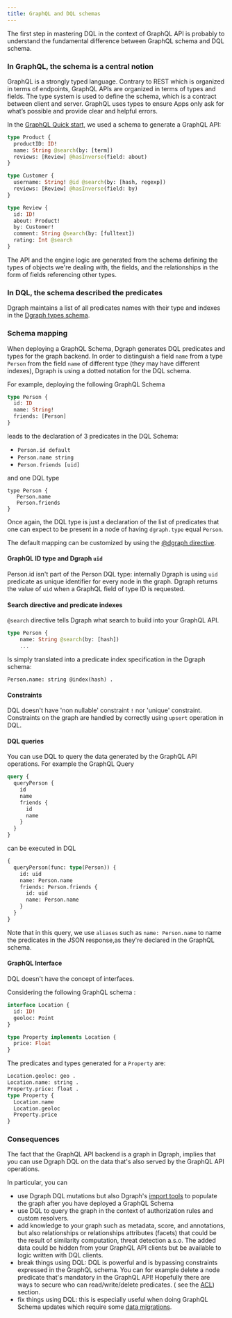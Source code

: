 ```yaml
---
title: GraphQL and DQL schemas
---
```


The first step in mastering DQL in the context of GraphQL API is probably to
understand the fundamental difference between GraphQL schema and DQL schema.

### In GraphQL, the schema is a central notion

GraphQL is a strongly typed language. Contrary to REST which is organized in
terms of endpoints, GraphQL APIs are organized in terms of types and fields. The
type system is used to define the schema, which is a contract between client and
server. GraphQL uses types to ensure Apps only ask for what’s possible and
provide clear and helpful errors.

In the [GraphQL Quick start](/dgraph/graphql/quickstart), we used a schema to
generate a GraphQL API:

```graphql
type Product {
  productID: ID!
  name: String @search(by: [term])
  reviews: [Review] @hasInverse(field: about)
}

type Customer {
  username: String! @id @search(by: [hash, regexp])
  reviews: [Review] @hasInverse(field: by)
}

type Review {
  id: ID!
  about: Product!
  by: Customer!
  comment: String @search(by: [fulltext])
  rating: Int @search
}
```

The API and the engine logic are generated from the schema defining the types of
objects we're dealing with, the fields, and the relationships in the form of
fields referencing other types.

### In DQL, the schema described the predicates

Dgraph maintains a list of all predicates names with their type and indexes in
the [Dgraph types schema](./types).

### Schema mapping

When deploying a GraphQL Schema, Dgraph generates DQL predicates and types for
the graph backend. In order to distinguish a field `name` from a type `Person`
from the field `name` of different type (they may have different indexes),
Dgraph is using a dotted notation for the DQL schema.

For example, deploying the following GraphQL Schema

```graphql
type Person {
  id: ID
  name: String!
  friends: [Person]
}
```

leads to the declaration of 3 predicates in the DQL Schema:

- `Person.id default`
- `Person.name string`
- `Person.friends [uid]`

and one DQL type

```dql
type Person {
   Person.name
   Person.friends
}
```

Once again, the DQL type is just a declaration of the list of predicates that
one can expect to be present in a node of having `dgraph.type` equal `Person`.

The default mapping can be customized by using the
[@dgraph directive](/dgraph/graphql/schema/directives/dgraph).

#### GraphQL ID type and Dgraph `uid`

Person.id isn't part of the Person DQL type: internally Dgraph is using `uid`
predicate as unique identifier for every node in the graph. Dgraph returns the
value of `uid` when a GraphQL field of type ID is requested.

#### Search directive and predicate indexes

`@search` directive tells Dgraph what search to build into your GraphQL API.

```graphql
type Person {
    name: String @search(by: [hash])
    ...
```

Is simply translated into a predicate index specification in the Dgraph schema:

```dql
Person.name: string @index(hash) .
```

#### Constraints

DQL doesn't have 'non nullable' constraint `!` nor 'unique' constraint.
Constraints on the graph are handled by correctly using `upsert` operation in
DQL.

#### DQL queries

You can use DQL to query the data generated by the GraphQL API operations. For
example the GraphQL Query

```graphql
query {
  queryPerson {
    id
    name
    friends {
      id
      name
    }
  }
}
```

can be executed in DQL

```graphql
{
  queryPerson(func: type(Person)) {
    id: uid
    name: Person.name
    friends: Person.friends {
      id: uid
      name: Person.name
    }
  }
}
```

Note that in this query, we use `aliases` such as `name: Person.name` to name
the predicates in the JSON response,as they're declared in the GraphQL schema.

#### GraphQL Interface

DQL doesn't have the concept of interfaces.

Considering the following GraphQL schema :

```graphql
interface Location {
  id: ID!
  geoloc: Point
}

type Property implements Location {
  price: Float
}
```

The predicates and types generated for a `Property` are:

```graphql
Location.geoloc: geo .
Location.name: string .
Property.price: float .
type Property {
  Location.name
  Location.geoloc
  Property.price
}
```

### Consequences

The fact that the GraphQL API backend is a graph in Dgraph, implies that you can
use Dgraph DQL on the data that's also served by the GraphQL API operations.

In particular, you can

- use Dgraph DQL mutations but also Dgraph's
  [import tools](/dgraph/admin/import) to populate the graph after you have
  deployed a GraphQL Schema
- use DQL to query the graph in the context of authorization rules and custom
  resolvers.
- add knowledge to your graph such as metadata, score, and annotations, but also
  relationships or relationships attributes (facets) that could be the result of
  similarity computation, threat detection a.s.o. The added data could be hidden
  from your GraphQL API clients but be available to logic written with DQL
  clients.
- break things using DQL: DQL is powerful and is bypassing constraints expressed
  in the GraphQL schema. You can for example delete a node predicate that's
  mandatory in the GraphQL API! Hopefully there are ways to secure who can
  read/write/delete predicates. ( see the
  [ACL](/dgraph/enterprise/access-control-lists)) section.
- fix things using DQL: this is especially useful when doing GraphQL Schema
  updates which require some [data migrations](./migration).
